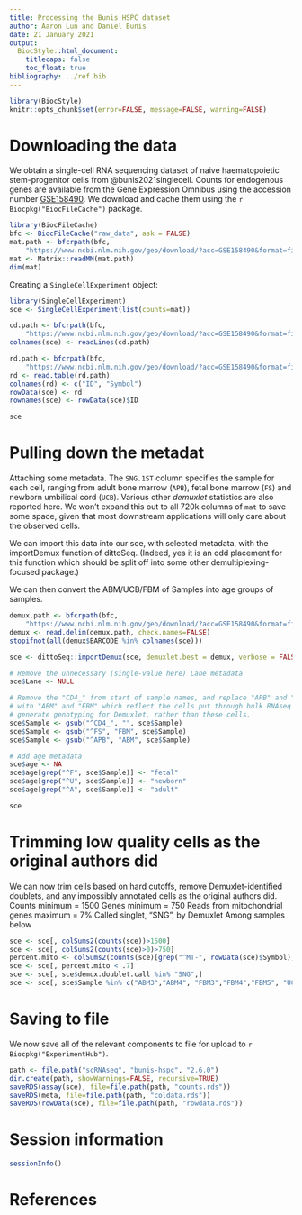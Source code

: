 ```yaml
---
title: Processing the Bunis HSPC dataset
author: Aaron Lun and Daniel Bunis
date: 21 January 2021
output:
  BiocStyle::html_document:
    titlecaps: false
    toc_float: true
bibliography: ../ref.bib
---
```


```r
library(BiocStyle)
knitr::opts_chunk$set(error=FALSE, message=FALSE, warning=FALSE)
```

# Downloading the data

We obtain a single-cell RNA sequencing dataset of naive haematopoietic stem-progenitor cells from @bunis2021singlecell.
Counts for endogenous genes are available from the Gene Expression Omnibus
using the accession number [GSE158490](https://www.ncbi.nlm.nih.gov/geo/query/acc.cgi?acc=GSE158490).
We download and cache them using the `r Biocpkg("BiocFileCache")` package.

```r
library(BiocFileCache)
bfc <- BiocFileCache("raw_data", ask = FALSE)
mat.path <- bfcrpath(bfc,
    "https://www.ncbi.nlm.nih.gov/geo/download/?acc=GSE158490&format=file&file=GSE158490%5Fmatrix%2Emtx%2Egz")
mat <- Matrix::readMM(mat.path)
dim(mat)
```

Creating a `SingleCellExperiment` object:

```r
library(SingleCellExperiment)
sce <- SingleCellExperiment(list(counts=mat))

cd.path <- bfcrpath(bfc,
    "https://www.ncbi.nlm.nih.gov/geo/download/?acc=GSE158490&format=file&file=GSE158490%5Fbarcodes%2Etsv%2Egz")
colnames(sce) <- readLines(cd.path)

rd.path <- bfcrpath(bfc,
    "https://www.ncbi.nlm.nih.gov/geo/download/?acc=GSE158490&format=file&file=GSE158490%5Fgenes%2Etsv%2Egz")
rd <- read.table(rd.path)
colnames(rd) <- c("ID", "Symbol")
rowData(sce) <- rd
rownames(sce) <- rowData(sce)$ID

sce
```

# Pulling down the metadat

Attaching some metadata.
The `SNG.1ST` column specifies the sample for each cell, ranging from adult bone marrow (`APB`), fetal bone marrow (`FS`) and newborn umbilical cord (`UCB`).
Various other _demuxlet_ statistics are also reported here.
We won't expand this out to all 720k columns of `mat` to save some space, given that most downstream applications will only care about the observed cells.

We can import this data into our sce, with selected metadata, with the importDemux function of dittoSeq. (Indeed, yes it is an odd placement for this function which should be split off into some other demultiplexing-focused package.)

We can then convert the ABM/UCB/FBM of Samples into age groups of samples.

```r
demux.path <- bfcrpath(bfc, 
    "https://www.ncbi.nlm.nih.gov/geo/download/?acc=GSE158490&format=file&file=GSE158490%5FHSPC%2Ebest%2Etxt%2Egz")
demux <- read.delim(demux.path, check.names=FALSE)
stopifnot(all(demux$BARCODE %in% colnames(sce)))

sce <- dittoSeq::importDemux(sce, demuxlet.best = demux, verbose = FALSE)

# Remove the unnecessary (single-value here) Lane metadata
sce$Lane <- NULL

# Remove the "CD4_" from start of sample names, and replace "APB" and "FS"
# with "ABM" and "FBM" which reflect the cells put through bulk RNAseq to
# generate genotyping for Demuxlet, rather than these cells.
sce$Sample <- gsub("^CD4_", "", sce$Sample)
sce$Sample <- gsub("^FS", "FBM", sce$Sample)
sce$Sample <- gsub("^APB", "ABM", sce$Sample)

# Add age metadata
sce$age <- NA
sce$age[grep("^F", sce$Sample)] <- "fetal"
sce$age[grep("^U", sce$Sample)] <- "newborn"
sce$age[grep("^A", sce$Sample)] <- "adult"

sce
```

# Trimming low quality cells as the original authors did

We can now trim cells based on hard cutoffs, remove Demuxlet-identified doublets, and any impossibly annotated cells as the original authors did.
Counts minimum = 1500
Genes minimum = 750
Reads from mitochondrial genes maximum = 7%
Called singlet, "SNG", by Demuxlet
Among samples below

```r
sce <- sce[, colSums2(counts(sce))>1500]
sce <- sce[, colSums2(counts(sce)>0)>750]
percent.mito <- colSums2(counts(sce)[grep("^MT-", rowData(sce)$Symbol),]) / colSums2(counts(sce))
sce <- sce[, percent.mito < .7]
sce <- sce[, sce$demux.doublet.call %in% "SNG",]
sce <- sce[, sce$Sample %in% c("ABM3","ABM4", "FBM3","FBM4","FBM5", "UCB1", "UCB5")]
```

# Saving to file 

We now save all of the relevant components to file for upload to `r Biocpkg("ExperimentHub")`.

```r
path <- file.path("scRNAseq", "bunis-hspc", "2.6.0")
dir.create(path, showWarnings=FALSE, recursive=TRUE)
saveRDS(assay(sce), file=file.path(path, "counts.rds"))
saveRDS(meta, file=file.path(path, "coldata.rds"))
saveRDS(rowData(sce), file=file.path(path, "rowdata.rds"))
```

# Session information

```r
sessionInfo()
```

# References
